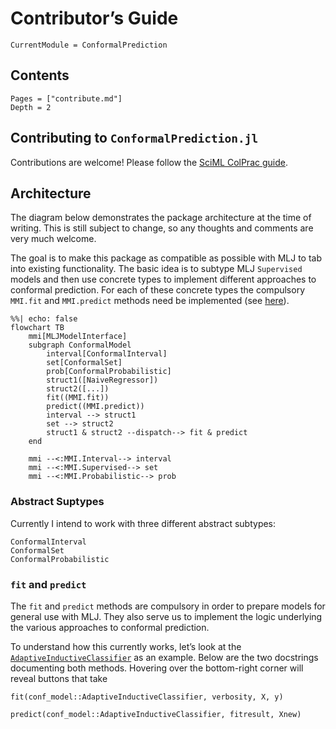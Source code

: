 # Contributor's Guide

```@meta
CurrentModule = ConformalPrediction
```

## Contents

```@contents
Pages = ["contribute.md"]
Depth = 2
```

## Contributing to `ConformalPrediction.jl`

Contributions are welcome! Please follow the [SciML ColPrac guide](https://github.com/SciML/ColPrac).

## Architecture

The diagram below demonstrates the package architecture at the time of writing. This is still subject to change, so any thoughts and comments are very much welcome. 

The goal is to make this package as compatible as possible with MLJ to tab into existing functionality. The basic idea is to subtype MLJ `Supervised` models and then use concrete types to implement different approaches to conformal prediction. For each of these concrete types the compulsory `MMI.fit` and `MMI.predict` methods need be implemented (see [here](https://alan-turing-institute.github.io/MLJ.jl/v0.18/adding_models_for_general_use/#Supervised-models)). 

```mermaid
%%| echo: false
flowchart TB
    mmi[MLJModelInterface]
    subgraph ConformalModel
        interval[ConformalInterval]
        set[ConformalSet]
        prob[ConformalProbabilistic]
        struct1([NaiveRegressor])
        struct2([...])
        fit((MMI.fit))
        predict((MMI.predict))
        interval --> struct1
        set --> struct2
        struct1 & struct2 --dispatch--> fit & predict
    end
    
    mmi --<:MMI.Interval--> interval
    mmi --<:MMI.Supervised--> set
    mmi --<:MMI.Probabilistic--> prob
```

### Abstract Suptypes

Currently I intend to work with three different abstract subtypes: 

```@docs
ConformalInterval
ConformalSet
ConformalProbabilistic
```

### `fit` and `predict`

The `fit` and `predict` methods are compulsory in order to prepare models for general use with MLJ. They also serve us to implement the logic underlying the various approaches to conformal prediction. 

To understand how this currently works, let's look at the [`AdaptiveInductiveClassifier`](@ref) as an example. Below are the two docstrings documenting both methods. Hovering over the bottom-right corner will reveal buttons that take 

```@docs
fit(conf_model::AdaptiveInductiveClassifier, verbosity, X, y)
```

```@docs
predict(conf_model::AdaptiveInductiveClassifier, fitresult, Xnew)
```




